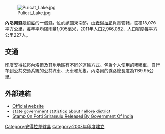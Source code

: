 [[Image:Pulicat_Lake.jpg|right]]

'''內洛爾縣'''是[[印度|印度]]的一個縣，位於該國東南部，由[[安得拉邦|安得拉邦]]負責管轄，面積13,076平方公里，每年平均降雨量1,095毫米，2011年人口2,966,082，人口密度每平方公里227人。

==交通==
{{main|内洛尔交通}}
印度安得拉邦內洛爾及其地地區有不同的運輸方式。包括个人使用的嘟嘟車、自行车到公共交通系統的公共汽車、火車和船隻。內洛爾的道路總長度為1189.95公里。

==外部連結==
* [https://web.archive.org/web/20110926021745/http://nellore.nic.in/ Official website]
* [https://web.archive.org/web/20150608025141/http://www.aponline.gov.in/quick%20links/apfactfile/info%20on%20districts/nellore.html state government statistics about nellore district]
* [https://web.archive.org/web/20110317221616/http://www.collectindianstamps.com/2011/03/stamps-of-potti-sriramulu.html Stamp On Potti Sriramulu Released By Government Of India]

{{印度行政区划小作品}}
[[Category:安得拉邦辖县|Category:安得拉邦辖县]]
[[Category:2008年印度建立|Category:2008年印度建立]]